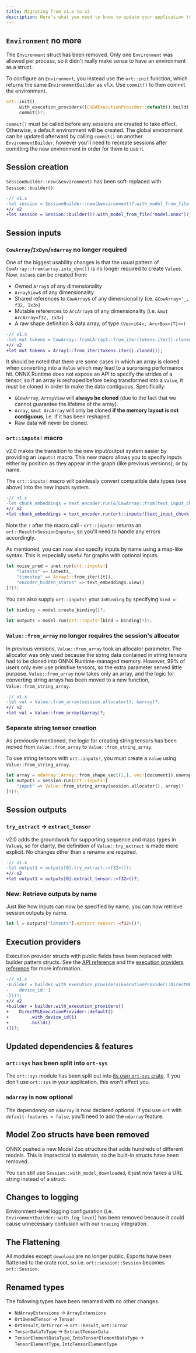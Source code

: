 ```yaml
---
title: Migrating from v1.x to v2
description: Here's what you need to know to update your application to use the latest & greatest version of ort.
---
```


## `Environment` no more
The `Environment` struct has been removed. Only one `Environment` was allowed per process, so it didn't really make sense to have an environment as a struct.

To configure an `Environment`, you instead use the `ort::init` function, which returns the same `EnvironmentBuilder` as v1.x. Use `commit()` to then commit the environment.

```rust
ort::init()
    .with_execution_providers([CUDAExecutionProvider::default().build()])
    .commit()?;
```

`commit()` must be called before any sessions are created to take effect. Otherwise, a default environment will be created. The global environment can be updated afterward by calling `commit()` on another `EnvironmentBuilder`, however you'll need to recreate sessions after comitting the new environment in order for them to use it.

## Session creation
`SessionBuilder::new(&environment)` has been soft-replaced with `Session::builder()`:

```diff
-// v1.x
-let session = SessionBuilder::new(&environment)?.with_model_from_file("model.onnx")?;
+// v2
+let session = Session::builder()?.with_model_from_file("model.onnx")?;
```

## Session inputs

### `CowArray`/`IxDyn`/`ndarray` no longer required
One of the biggest usability changes is that the usual pattern of `CowArray::from(array.into_dyn())` is no longer required to create `Value`s. Now, `Value`s can be created from:
- Owned `Array`s of any dimensionality
- `ArrayView`s of any dimensionality
- Shared references to `CowArray`s of any dimensionality (i.e. `&CowArray<'_, f32, Ix3>`)
- Mutable references to `ArcArray`s of any dimensionality (i.e. `&mut ArcArray<f32, Ix3>`)
- A raw shape definition & data array, of type `(Vec<i64>, Arc<Box<[T]>>)`

```diff
-// v1.x
-let mut tokens = CowArray::from(Array1::from_iter(tokens.iter().cloned()).into_dyn());
+// v2
+let mut tokens = Array1::from_iter(tokens.iter().cloned());
```

It should be noted that there are some cases in which an array is cloned when converting into a `Value` which may lead to a surprising performance hit. ONNX Runtime does not expose an API to specify the strides of a tensor, so if an array is reshaped before being transformed into a `Value`, it must be cloned in order to make the data contiguous. Specifically:
- `&CowArray`, `ArrayView` will **always be cloned** (due to the fact that we cannot guarantee the lifetime of the array).
- `Array`, `&mut ArcArray` will only be cloned **if the memory layout is not contiguous**, i.e. if it has been reshaped.
- Raw data will never be cloned.

### `ort::inputs!` macro

v2.0 makes the transition to the new input/output system easier by providing an `inputs!` macro. This new macro allows you to specify inputs either by position as they appear in the graph (like previous versions), or by name.

The `ort::inputs!` macro will painlessly convert compatible data types (see above) into the new inputs system.

```diff
-// v1.x
-let chunk_embeddings = text_encoder.run(&[CowArray::from(text_input_chunk.into_dyn())])?;
+// v2
+let chunk_embeddings = text_encoder.run(ort::inputs![text_input_chunk]?)?;
```

Note the `?` after the macro call - `ort::inputs!` returns an `ort::Result<SessionInputs>`, so you'll need to handle any errors accordingly.

As mentioned, you can now also specify inputs by name using a map-like syntax. This is especially useful for graphs with optional inputs.
```rust
let noise_pred = unet.run(ort::inputs![
    "latents" => latents,
    "timestep" => Array1::from_iter([t]),
    "encoder_hidden_states" => text_embeddings.view()
]?)?;
```

You can also supply `ort::inputs!` your `IoBinding` by specifying `bind =`:
```rust
let binding = model.create_binding()?;
...
let outputs = model.run(ort::inputs![bind = binding]?)?;
```

### `Value::from_array` no longer requires the session's allocator
In previous versions, `Value::from_array` took an allocator parameter. The allocator was only used because the string data contained in string tensors had to be cloned into ONNX Runtime-managed memory. However, 99% of users only ever use primitive tensors, so the extra parameter served little purpose. `Value::from_array` now takes only an array, and the logic for converting string arrays has been moved to a new function, `Value::from_string_array`.

```diff
-// v1.x
-let val = Value::from_array(session.allocator(), &array)?;
+// v2
+let val = Value::from_array(&array)?;
```

### Separate string tensor creation
As previously mentioned, the logic for creating string tensors has been moved from `Value::from_array` to `Value::from_string_array`.

To use string tensors with `ort::inputs!`, you must create a `Value` using `Value::from_string_array`.

```rust
let array = ndarray::Array::from_shape_vec((1,), vec![document]).unwrap();
let outputs = session.run(ort::inputs![
    "input" => Value::from_string_array(session.allocator(), array)?
]?)?;
```

## Session outputs

### `try_extract` -> `extract_tensor`
v2.0 adds the groundwork for supporting sequence and maps types in `Value`s, so for clarity, the definition of `Value::try_extract` is made more explicit. No changes other than a rename are required.

```diff
-// v1.x
-let output1 = outputs[0].try_extract::<f32>()?;
+// v2
+let output1 = outputs[0].extract_tensor::<f32>()?;
```

### New: Retrieve outputs by name
Just like how inputs can now be specified by name, you can now retrieve session outputs by name.

```rust
let l = outputs["latents"].extract_tensor::<f32>()?;
```

## Execution providers
Execution provider structs with public fields have been replaced with builder pattern structs. See the [API reference](https://docs.rs/ort/2.0.0-alpha.1/ort/index.html?search=ExecutionProvider) and the [execution providers reference](/perf/execution-providers) for more information.

```diff
-// v1.x
-builder = builder.with_execution_providers(ExecutionProvider::DirectML(DirectMLExecutionProvider {
-    device_id: 1
-}))?;
+// v2
+builder = builder.with_execution_providers([
+    DirectMLExecutionProvider::default()
+        .with_device_id(1)
+        .build()
+])?;
```

## Updated dependencies & features

### `ort::sys` has been split into `ort-sys`
The `ort::sys` module has been split out into [its own `ort-sys` crate](https://crates.io/crates/ort-sys). If you don't use `ort::sys` in your application, this won't affect you.

### `ndarray` is now optional
The dependency on `ndarray` is now declared optional. If you use `ort` with `default-features = false`, you'll need to add the `ndarray` feature.

## Model Zoo structs have been removed
ONNX pushed a new Model Zoo structure that adds hundreds of different models. This is impractical to maintain, so the built-in structs have been removed.

You can still use `Session::with_model_downloaded`, it just now takes a URL string instead of a struct.

## Changes to logging
Environment-level logging configuration (i.e. `EnvironmentBuilder::with_log_level`) has been removed because it could cause unnecessary confusion with our `tracing` integration.

## The Flattening
All modules except `download` are no longer public. Exports have been flattened to the crate root, so i.e. `ort::session::Session` becomes `ort::Session`.

## Renamed types
The following types have been renamed with no other changes.
- `NdArrayExtensions` -> `ArrayExtensions`
- `OrtOwnedTensor` -> `Tensor`
- `OrtResult`, `OrtError` -> `ort::Result`, `ort::Error`
- `TensorDataToType` -> `ExtractTensorData`
- `TensorElementDataType`, `IntoTensorElementDataType` -> `TensorElementType`, `IntoTensorElementType`
